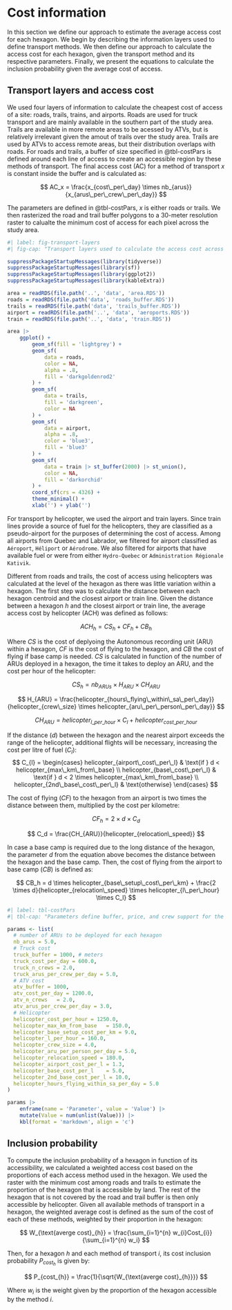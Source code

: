 # Cost information

In this section we define our approach to estimate the average access cost for each hexagon.
We begin by describing the information layers used to define transport methods.
We then define our approach to calculate the access cost for each hexagon, given the transport method and its respective parameters.
Finally, we present the equations to calculate the inclusion probability given the average cost of access.

## Transport layers and access cost

We used four layers of information to calculate the cheapest cost of access of a site: roads, trails, trains, and airports.
Roads are used for truck transport and are mainly available in the southern part of the study area.
Trails are available in more remote areas to be acessed by ATVs, but is relatively irrelevant given the amout of trails over the study area.
Trails are used by ATVs to access remote areas, but their distribution overlaps with roads.
For roads and trails, a buffer of size specified in @tbl-costPars is defined around each line of access to create an accessible region by these methods of transport.
The final access cost (AC) for a method of transport $x$ is constant inside the buffer and is calculated as:

$$
    AC_x = \frac{x_{cost\_per\_day} \times nb_{arus}}{x_{arus\_per\_crew\_per\_day}}
$$

The parameters are defined in @tbl-costPars, $x$ is either roads or trails.
We then rasterized the road and trail buffer polygons to a 30-meter resolution raster to calualte the minimum cost of access for each pixel across the study area.

```r
#| label: fig-transport-layers
#| fig-cap: "Transport layers used to calculate the access cost across the study area. Yellow for roads, green for trails, blue dots for airports, and purple for trains."

suppressPackageStartupMessages(library(tidyverse))
suppressPackageStartupMessages(library(sf))
suppressPackageStartupMessages(library(ggplot2))
suppressPackageStartupMessages(library(kableExtra))

area = readRDS(file.path('..', 'data', 'area.RDS'))
roads = readRDS(file.path('data', 'roads_buffer.RDS'))
trails = readRDS(file.path('data', 'trails_buffer.RDS'))
airport = readRDS(file.path('..', 'data', 'aeroports.RDS'))
train = readRDS(file.path('..', 'data', 'train.RDS'))

area |>
    ggplot() +
        geom_sf(fill = 'lightgrey') +
        geom_sf(
            data = roads,
            color = NA,
            alpha = .8,
            fill = 'darkgoldenrod2'
        ) +
        geom_sf(
            data = trails,
            fill = 'darkgreen',
            color = NA
        ) + 
        geom_sf(
            data = airport,
            alpha = .8,
            color = 'blue3',
            fill = 'blue3'
        ) +
        geom_sf(
            data = train |> st_buffer(2000) |> st_union(),
            color = NA,
            fill = 'darkorchid'
        ) +
        coord_sf(crs = 4326) +
        theme_minimal() +
        xlab('') + ylab('')
```

For transport by helicopter, we used the airport and train layers.
Since train lines provide a source of fuel for the helicopters, they are classified as a pseudo-airport for the purposes of determining the cost of access.
Among all airports from Quebec and Labrador, we filtered for airport classified as `Aéroport`, `Héliport` or `Aérodrome`.
We also filtered for airports that have available fuel or were from either `Hydro-Quebec` or `Administration Régionale Kativik`.

Different from roads and trails, the cost of access using helicopters was calculated at the level of the hexagon as there was little variation within a hexagon.
The first step was to calculate the distance between each hexagon centroid and the closest airport or train line.
Given the distance between a hexagon $h$ and the closest airport or train line, the average access cost by helicopter (ACH) was defined as follows:


$$
    ACH_{h} = CS_{h} + CF_{h} + CB_{h}
$$

Where $CS$ is the cost of deplyoing the Autonomous recording unit (ARU) within a hexagon, $CF$ is the cost of flying to the hexagon, and $CB$ the cost of flying if base camp is needed.
$CS$ is calculated in function of the number of ARUs deployed in a hexagon, the time it takes to deploy an ARU, and the cost per hour of the helicopter:

$$
    CS_h = nb_{ARUs} \times H_{ARU} \times CH_{ARU}
$$

$$
    H_{ARU} = \frac{helicopter_{hours\_flying\_within\_sa\_per\_day}}{helicopter_{crew\_size} \times helicopter_{aru\_per\_person\_per\_day}}
$$

$$
    CH_{ARU} = helicopter_{l\_per\_hour} \times C_{l} + helicopter_{cost\_per\_hour}
$$

If the distance ($d$) between the hexagon and the nearest airport exceeds the range of the helicopter, additional flights will be necessary, increasing the cost per litre of fuel ($C_l$):
$$
    C_{l} = \begin{cases} helicopter_{airport\_cost\_per\_l} & \text{if } d < helicopter_{max\_km\_from\_base} \\
    helicopter_{base\_cost\_per\_l} & \text{if } d < 2 \times helicopter_{max\_km\_from\_base} \\
    helicopter_{2nd\_base\_cost\_per\_l} & \text{otherwise}
    \end{cases}
$$

The cost of flying ($CF$) to the hexagon from an airport is two times the distance between them, multiplied by the cost per kilometre:

$$
 CF_h = 2 \times d \times C_d
$$

$$
    C_d = \frac{CH_{ARU}}{helicopter_{relocation\_speed}}
$$

In case a base camp is required due to the long distance of the hexagon, the parameter $d$ from the equation above becomes the distance between the hexagon and the base camp.
Then, the cost of flying from the airport to base camp ($CB$) is defined as:

$$
    CB_h = d \times helicopter_{base\_setup\_cost\_per\_km} + \frac{2 \times d}{helicopter_{relocation\_speed} \times helicopter_{l\_per\_hour} \times C_l}
$$


```r
#| label: tbl-costPars
#| tbl-cap: "Parameters define buffer, price, and crew support for the different methods of tranportation."

params <- list(
  # number of ARUs to be deployed for each hexagon
  nb_arus = 5.0,
  # Truck cost
  truck_buffer = 1000, # meters
  truck_cost_per_day = 600.0,
  truck_n_crews	= 2.0,
  truck_arus_per_crew_per_day = 5.0,
  # ATV cost
  atv_buffer = 1000,
  atv_cost_per_day = 1200.0,
  atv_n_crews	= 2.0,
  atv_arus_per_crew_per_day	= 3.0,
  # Helicopter
  helicopter_cost_per_hour = 1250.0,
  helicopter_max_km_from_base	= 150.0,
  helicopter_base_setup_cost_per_km = 9.0,
  helicopter_l_per_hour = 160.0,
  helicopter_crew_size = 4.0,
  helicopter_aru_per_person_per_day	= 5.0,
  helicopter_relocation_speed = 180.0,
  helicopter_airport_cost_per_l	= 1.3,
  helicopter_base_cost_per_l	= 5.0,
  helicopter_2nd_base_cost_per_l = 10.0,
  helicopter_hours_flying_within_sa_per_day	= 5.0
)

params |>
    enframe(name = 'Parameter', value = 'Value') |>
    mutate(Value = num(unlist(Value))) |>
    kbl(format = 'markdown', align = 'c')
```


## Inclusion probability

To compute the inclusion probability of a hexagon in function of its accessibility, we calculated a weighted access cost based on the proportions of each access method used in the hexagon.
We used the raster with the minimum cost among roads and trails to estimate the proportion of the hexagon that is accessible by land.
The rest of the hexagon that is not covered by the road and trail buffer is then only accessible by helicopter.
Given all available methods of transport in a hexagon, the weighted average cost is defined as the sum of the cost of each of these methods, weighted by their proportion in the hexagon:

$$
    W_{\text{averge cost}_{h}} = \frac{\sum_{i=1}^{n} w_{i}Cost_{i}}{\sum_{i=1}^{n} w_i}
$$

Then, for a hexagon $h$ and each method of transport $i$, its cost inclusion probability $P_{cost_{h}}$ is given by:

$$
    P_{cost_{h}} = \frac{1}{\sqrt{W_{\text{averge cost}_{h}}}}
$$

Where $w_i$ is the weight given by the proportion of the hexagon accessible by the method $i$.
